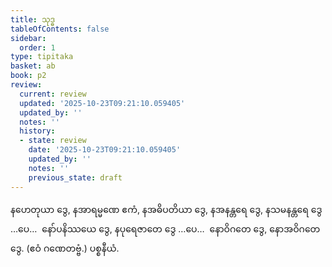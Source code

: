 ```yaml
---
title: သုဒ္ဓ
tableOfContents: false
sidebar:
  order: 1
type: tipitaka
basket: ab
book: p2
review:
  current: review
  updated: '2025-10-23T09:21:10.059405'
  updated_by: ''
  notes: ''
  history:
  - state: review
    date: '2025-10-23T09:21:10.059405'
    updated_by: ''
    notes: ''
    previous_state: draft
---
```



<ReviewStatus review={frontmatter.review} showDetails={true} />

<HypothesisAnnotation frontmatter={frontmatter} />

<DynamicBreadcrumb />

<Division number="14" book="p2" e="ch" v="38" p="7">

<Paragraph number="570" book="p2">
နဟေတုယာ ဒွေ, နအာရမ္မဏေ ဧကံ, နအဓိပတိယာ ဒွေ, နအနန္တရေ ဒွေ, နသမနန္တရေ ဒွေ …ပေ…  နော်ပနိဿယေ ဒွေ, နပုရေဇာတေ ဒွေ …ပေ…  နောဝိဂတေ ဒွေ, နောအဝိဂတေ ဒွေ. (ဧဝံ ဂဏေတဗ္ဗံ.)

</Paragraph>
</Division>

<Paragraph number="571" type="center" book="p2">
ပစ္စနီယံ.
</Paragraph>